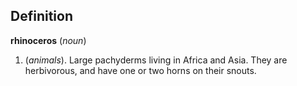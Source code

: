 ==Definition==

'''rhinoceros''' (''noun'')
# (''animals''). Large pachyderms living in Africa and Asia. They are herbivorous, and have one or two horns on their snouts.